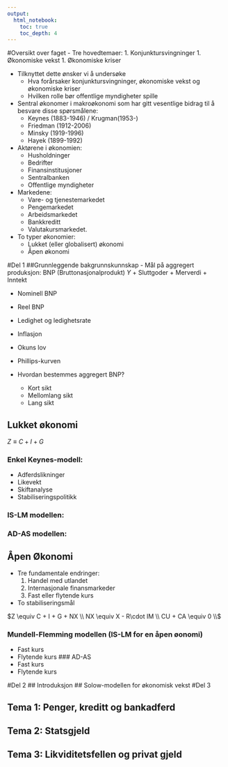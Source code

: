 ```yaml
---
output:
  html_notebook:
    toc: true
    toc_depth: 4
---
```


#Oversikt over faget
- Tre hovedtemaer: 
    1. Konjunktursvingninger
    1. Økonomiske vekst
    1. Økonomiske kriser

- Tilknyttet dette ønsker vi å undersøke
    + Hva forårsaker konjunktursvingninger, økonomiske vekst og økonomiske kriser
    + Hvilken rolle bør offentlige myndigheter spille
    
- Sentral økonomer i makroøkonomi som har gitt vesentlige bidrag til å besvare disse spørsmålene:
    + Keynes (1883-1946) / Krugman(1953-)
    + Friedman (1912-2006)
    + Minsky (1919-1996)
    + Hayek (1899-1992) 
    
- Aktørene i økonomien:
    + Husholdninger 
    + Bedrifter 
    + Finansinstitusjoner 
    + Sentralbanken 
    + Offentlige myndigheter

- Markedene: 
    + Vare- og tjenestemarkedet
    + Pengemarkedet 
    + Arbeidsmarkedet
    + Bankkreditt 
    + Valutakursmarkedet.

- To typer økonomier:
    + Lukket (eller globalisert) økonomi
    + Åpen økonomi

#Del 1
##Grunnleggende bakgrunnskunnskap
- Mål på aggregert produksjon: BNP (Bruttonasjonalprodukt) $Y$
    + Sluttgoder
    + Merverdi
    + Inntekt

- Nominell BNP

- Reel BNP

- Ledighet og ledighetsrate

- Inflasjon

- Okuns lov

- Phillips-kurven

- Hvordan bestemmes aggregert BNP?
    + Kort sikt
    + Mellomlang sikt
    + Lang sikt

## Lukket økonomi
$Z \equiv C + I + G$

### Enkel Keynes-modell:
- Adferdslikninger
- Likevekt
- Skiftanalyse
- Stabiliseringspolitikk

### IS-LM modellen:

### AD-AS modellen:

## Åpen Økonomi
- Tre fundamentale endringer:
    1. Handel med utlandet
    1. Internasjonale finansmarkeder
    1. Fast eller flytende kurs
    
- To stabiliseringsmål
    
$Z \equiv C + I + G + NX \\
NX \equiv X - R\cdot IM \\
CU + CA \equiv 0 \\$

### Mundell-Flemming modellen (IS-LM for en åpen øonomi)
- Fast kurs 
- Flytende kurs
### AD-AS
- Fast kurs 
- Flytende kurs

<!--
Del 1: Økonomiske svingninger på kort sikt
Grunnleggende bakgrunnskunnskap 
	Mål på aggregert produksjon: BNP
(1) Verdien til alle sluttgodene (varer og tjenester) som blir produsert i en bestemt tidsperiode.
(2) Summen av all merverdi for en bestemte tidsperiode.
(3) Summen av all inntekt for en bestemte tidsperiode.
	Nominell BNP (LY)
LY=PY
	Reel BNP (Y)
   Y=LY/P
	Ledighet (U) og ledighetsrate (u)
U=L-N hvor N antall i arbeid og U antall utenfor arbeid
u=U/L=(N-L)/L=N/L-1
	Inflasjon (π)
 π=ΔP/P=(P_t-P_(t-1))/P_(t-1) 
	Okuns lov:
Negativ korrelasjon mellom vekst i produksjonen (BNP) og endring i ledighetsraten. 
	Phillips-kuven:	
Negativ korrelasjon mellom endring i inflasjon og ledighetsraten.
	Hva bestemmer aggregert BNP?
	Kort sikt: Etterspørsel bestemmer produksjonen (pga. stive stive priser)
Mellomlang sikt: Tilgangen på innsatsfaktorer (arbeidskraft, teknologi og kapital) bestemmer etterspørselen.
	Lang sikt: Teknologisk framgang og kapital akkumulasjon (avhenger av sparing, befolkningsvekst (fødselsrater + nettoinnvandring)).
Likevekt i vare-  og tjenestemarkedet 
	 Aggregert etterspørsel (Z) i en lukket økonomi    
Z ≡ C+I+G 
	Hvor vi postulerer følgene adferdlikninger
C= C ̅-c(Y-T)
I =I ̅-b∙i
og likevektsbetingelsen
Y=Z
	Løser denne mhp på Y gir oss IS-likningen (kombinasjoner av i og Y som er forenlig med likevekt i varemarkedet)
Y=1/(1-c) [C ̅+cT+I ̅-b∙i+G]
	Skiftanalyse (matematisk, figur, og verbalt): Endring i ΔY som følge av en økning i  Δ ̅I 
	Matematisk 
ΔY=  1/(1-c)  Δ I ̅>0 eller (Δ Y)/(Δ I ̅ )=  1/(1-c)  >0
	Verbalt  (skisse – utenfor modellen)
Økte investeringer  økt produksjon  multiplikatoreffekt:    økt disponibel inntekt 
 økt konsum  økt produkson etc.
	Stabiliseringspolitikk: ∆G<0 
ΔY=1/(1-c) [Δ I ̅+ΔG]
Hvor vi sørger for at ΔG=Δ ̅I □(⇒)  ΔY=0 

Likevekt i pengemarkedet 
	Ser foreløpig kun på utvendige penger M=M_0 (M_1): Sedler og mynt pluss bankenes innskuddskontoer i sentralbanken. Dette nivået blir bestemt av sentralbanken.
	Etterspørsel etter penger.
M^D (Y┬((∓)),i┬((-)))  
	Likevekt i pengemarkedet: 
M/P=M^D (Y,i)
	Sentralbanken bestemmer hva som skjer i pengemarkedet ved
	Endre tilbudet av penger (vanlig tidligere) eller (2) å endre rentenivået (vanlig i dag).
IS-LM modellen for en lukket økonomi: Gode- og pengemarkedet i likevekt
	Modellen 
Y=1/(1-c) [C ̅+cT+I ̅-b∙i+G] ∶Varemarkedet
M/P=M^D (Y,i):Pengemarkedet
Grafisk tegning bestemmer her Yog i samtidig 
	Skiftanalyse (grafisk og verbalt)
Merk: P gir AS-kurven.
	Stabiliseringspolitikk (grafisk og verbalt)
Virkemidler: G,T og M/i


AD-AS modellen for en lukket økonomi: Gode, penge og arbeidsmarkedet i likevekt
	Husholdningene: Tilbyr arbeid
W=P^e F(u┬((-)),z┬((+)))
	Bedrifter: Etterspør arbeidskraft og tilbyr produktet i et marked med monopolistisk konkurranse
 Y=AN
	
P=(1+μ)W
	Ledighet
u =U/L=(L-N)/L  =1-N/L=1-Y/AL
	Kombinere dett gir oss AS-kurven (verdier av P og Y som gir likevekt i arbeidsmarkedet)
P=(1+μ) P^e F(1-Y/AL,z)
	AD-AS-modellen  
Y=1/(1-c) [C ̅+cT+I ̅-b∙i+G] ∶Varemarkedet
M/P=M^D (Y,L):Pengemarkedet
P=(1+μ) P^e F(1-Y/AL,z):Arbeidsmarkedet
Merk: P=P^e⇒Y=Y^n=u=u^n Naturlige produksjons- og ledighetsnivået,
Grafisk tegning bestemmer her P, Yog i samtidig 
	Skiftanalyse (grafisk og verbalt)
	Stabiliseringspolitikk (grafisk og verbalt)
Virkemidler: G,T og M/i
	Sentral poeng med modellen – Selvkorrigerende mekanismer:
Fleksibilitet i P og korrekte prisforventninger P^e på mellomlang sikt, fører til at økonomien går tilbake til sitt naturlige produksjons- og ledighetsnivå.  
IS-LM modellen for en åpen økonomi: Gode-, penge- og valutakursmarkedet i likevekt 
	Tre fundamentale endringer:
(1) Handel med utlandet. 
(2) Internasjonale finansmarkeder. 
(3) Fast eller flytende kurs.

Z=C+I+G+NX; 
NX = X-R*IM
CU+CA=0
CU=Driftsregnskapet: Nettoeksport, Nettofinansinntekter(aksjer og obligasjoner), Nettoverføringer
CA=Kapitalregnskapet: Nettoendringer i fordringer og gjeld ovenfor utlandet
	To stabiliseringsmål: 
(I) Intern balanse (produksjon lik naturlig produksjonsnivå).
(II) Ekstern balanse (rimelig nivå på utenlandsgjelden).
	(1) Handel med utlandet (avhenger blant annet av relative prisnivået mellom innenlandske og utenlandske varer)
Realvalutakursen: R=(EP^*)/P  
	E: Pris per enhet av utenlandsk (innenlandsk) valuta E  (1/E)
	Postulerer følgende sammenhenger for handelsbalansen
X=X(R┬((∓)),(Y^*)┬((∓)))
IM = IM(R┬((-)),Y┬((∓)))
	NX(R,Y,Y*)= X(R,Y*)-R∙IM(R,Y)
Antar at dNX/dR > 0 (men dette kan ta litt tid)
	(2) internasjonale finansmarkeder (renteparitetsbetingelsen)

(1+i_(t+1))=((1+i_(t+1)^* ) E_(t+1)^e)/(E_t)
	(3) Fast eller flytende kurs
Flytende:

E=(1+i*)/(1+i) E^e  
Fast: (troverdig  ⇒E=E^e):

	
i=i^*

	Modellen 
Y=1/(1-c+Rb_2 ) [C ̅+cT+I ̅-b∙i+G] ∶Varemarkedet.
M/P=M^D (Y,L):Pengemarkedet.

E=(1+i*)/(1+i) E^e: Flytende-kursregime.

i=i^*: Fast-kursregime.

	IS-kurven under fast og flytende kurs
Generelt fører lavere rente til høyere produksjon.
Men multiplikatoren blir mindre ved en åpen økonomi, grunnet importlekkasje.
Helningen på kurven er slakere under flytende kurs enn med fast kurs. Det skyldes at lavere rente under fast kurs fører til en depresiering av den nominelle og realvalutakursen, noe som forbedrer landets konkurranse evne og dermed fører til økt etterspørsel gjennom økt nettoeksport.
	LM modellen samme som tidligere.
	Skiftanalyse (grafisk og verbalt)
Merk: P gir AS-kurven.
	Stabiliseringspolitikk (grafisk og verbalt)
Virkemidler: G,T og M/i (Flytende) og G,T og (E) (Fast kurs)
AD-AS modellen for en åpen økonomi
	AS-kurven samme som under en lukket økonomi.
	AD-kurven er fallende ved at økt priser fører til lavere etterspørsel.
	Sentral poeng med modellen – Selvkorrigerende mekanismer:
Fleksibilitet i P og korrekte prisforventninger P^e på sikt, fører til at økonomien på sikt går tilbake til sin naturlige produksjons- og ledighetsnivå.  
-->
#Del 2
<!--
Del 2: Økonomisk vekst 
Introduksjon økonomisk vekst
	Y/L↑⇒"Høyere levestendard ⇒" "Lykke(?)" 
	Empiriske observasjoner:
Rike land: Har vokst og BNP per innbygger har konvergert. 
Fattige land: Ingen slik klar sammenheng.
	Forklaringer: 
Institusjoner, korrupsjon, sterk befolkningsvekst etc.
Solow model for økonomisk vekst 
	Hvordan forstå vekst?  Benytte Solow modellen som består av tre komponenter:
	(1)Produktfunksjonen på intensiv form
Y=F(K,AL)   F_k^'>0,F_kk^'<0,F_L^'>0, F_LL^'<0 
Konstant skalautbytte 
y=f(k) f’k>0,f’’k<0
	(2) Sparing
Lukket økonomi (uten offentlig sektor)
I=S
I=S=sY⇔I/N=sY/N=sf(k)
	(3) Kapitalakkumulasjon
Enkel utgave (uten teknologisk framgang og befolkningsvekst):
ΔK=-δ K+I 
ΔK/N=-δ K/N +I/N  
Δk=sf(k)-δk
Vanlig utgave (med teknologisk framgang, a, og befolkningsvekst, n,):
Δk=sf(k)-(δ+n+a)k
	Modellens prediksjon (bør også kunne vises grafisk):
Uavhengig av det initiale kapitalnivået vil økonomien på sikt konvergere mot en steady state:
sf(k^ss )=(δ+n+a) k^ss
y^ss=f(k^ss)
I den enkle versjonen vil veksten i produksjonen (BNP) våre lik null.
I den vanlige versjonen vil veksten i produksjonen (BNP) våre lik befolkningsveksten pluss teknologiveksten. 

	Skiftanalyse (bør også kunne vises grafisk)
Økt sparing vil gi en ny og høyere steady state.
Befolkningsvekst (fødselsrater + nettoinnvandring)) vil gi en ny og lavere steady state.
-->
## Introduksjon
## Solow-modellen for økonomisk vekst
#Del 3
<!--
Del 3: Økonomiske kriser
Tema 1: Penger, kreditt og bankadferd
Pengens funksjoner 
	Penger som gjeld
Utvendige penger (M0(M1)): 
Skapt av sentralbanken og består av sedler, mynt pluss forretningsbankenes innskuddskontoer i sentralbanken. 

Innvendige penger(M1(M2)-M0(M1)) : 
Skapt av bankene ved at de krediterer sine innskuddskontoer.
Tre arketyper for banksystemets forskjellige utforminger 
	System 1: Lånebasert økonomi 
Problemer:
Uelastisk kredittilbud.
Kostnader ved å flytte reserver mellom forretningsbankene.

	System 2: Fraksjonsbasert bankvirksomhet uten sentralbank
Problemer:
Åpne for løp på bankene.
Kostnader ved å flytte reserver mellom forretningsbankene.

	System 3: Fraksjonsbasert bankvirksomhet med sentralbank og fiat penger
Problemer:
Systemrisiko.
Vilkårlig omfordeling av formue.
Banker og systemrisiko  
	Bloos rule: Innskuddsgaranti gjør det mer lønnsomt å velge prosjekter med unødvendig 
Dersom alle banker går får en slik løsning  Systemrisiko.
	Høyere egenkapitalkrav til bankene vil føre (1)Lavere forventede utbetalinger ved systemrisiko (2) Gradvis substitusjon over fra forretningsmodeller med overdreven risiko. 
Tema 2: Statsgjeld
Konsolidert budsjettbetingelse for offentlig sektor
Offentlig sektor
B_t^f=(1+i_(t-1) ) B_(t-1)^f+(G_t-T_t )-SNG_t    
Sentralbanken
i_(t-1) B_(t-1)^m  +∆B_t^m=∆M_t+SNG_t
Statsgjeld
B_t=B_t^f-B_t^m
	Ved å kombinere uttrykkene ovenfor får vi den konsoliderte budsjettbetingelsen for offentlig sektor

B_t=(1+i_(t-1 ) ) B_t+(G_t-T_t )-ΔM_t

Dynamikken i statsgjelden over tid
	Ved null inflasjon og  i_t=r_t og ΔM_t=0, kan uttrykket ovenfor skrives som 

B_t/Y_t =((G_t-T_t))/Y_t +  B_(t-1)/Y_(t-1) (1+r-g)
	Grafisk analyse for fire tifeller:
Viktigst:  
(1+r-g)>1 og  (i) (G_t-T_t)>0  og (ii) (G_t-T_t)<0 
Mindre viktig:
 (1+r-g)<1 og  (iii) (G_t-T_t)>0  og (iv) (G_t-T_t)<0
Mulig tiltak for å forhindre en statsgjeldskrise
	Kutte i primærbudsjettet (øke T eller redusere G)
	Mislighold
	Inflasjon ( man må gjøre sentralbanken mindre uavhengig)
Tema 3: Likviditetsfellen og privat gjeld
Hva er likviditetsfellen?
	Sitasjon hvor pengepolitikken ikke lengre kan påvirke realøkonomien på en ekspansiv måte: Kortsiktig nominell rente er (nær) lik null.
	Beskrevet først av Keynes i “General Theory” på 1930-tallet. Men blitt aktualisert etter den globale finanskrisen

Hvordan havner man i en likviditetsfelle?
	Case 1: Demografiske endringer (Krugman, 1998) ⇒Δ ̅C<0 (eks. spare mere til alderdommen)

ΔY=1/((1-c(1-t)) (Δ ̅C)<0
Likviditetsfelle dersom rentereduksjonen ikke klarer å veie opp for nedgangen i konsumet som er en følge av de demografiske endringene: 
(Δ C ̅-b∙Δ i^0)<0
⇒ΔY=1/((1-c(1-t))(Δ C ̅-b∙Δ i^0)<0


	Case 2: Privat gjeldsreduksjon (Krugman og EggertsSon, 2012)⇒ΔD^b<0 (Minsky moment)


ΔY=1/((1-¯c(1-t)) (θ∙Δ ̅D^b )<0
Likviditetsfelle dersom rentereduksjonen ikke klarer å veie opp for nedgangen i konsumet som er en følge av gjeldsreduksjonen:
 (θ∙Δ D^b-¯b  ∙Δ i^0)<0
⇒ΔY=1/((1-¯c  (1-t))(θ∙Δ D^b-b∙Δ i^0)<0

	Likviditetsfelle  Y<Y^n T=tY   går ned. Redusert BNP og redusert skatter  B_t/Y_t øker. Gitt at sentralbanken ikke gis muligheten til å øke pengemengden for å kjøpe statsobligasjoner, vil en overgang til en likviditetsfelle lett kunne smitte over i en statsgjeldskrise.  
Hvordan komme ut av en likviditetsfelle?
	Den lukkede økonomi modellen forteller oss at finanspolitikken kan betraktes som en gratis lunsj:
	Vil kunne lukke produksjonsgapet.
	Vil stabilisere prisene
	Rentekostnader ved å gjøre dette vil være (tilnærmet) lik null. 
	For en åpen økonomi er ikke situasjonen like enkel.  Dette vil bli forklart nærmere under forelesningen om krisen i eurosonen. 

#Krisen i Eurosonen 
-->



## Tema 1: Penger, kreditt og bankadferd
## Tema 2: Statsgjeld
## Tema 3: Likviditetsfellen og privat gjeld

<!--
[![Alt text](https://img.youtube.com/vi/XZ7hE4lQAYs/0.jpg)](https://www.youtube.com/watch?v=XZ7hE4lQAYs)
-->




